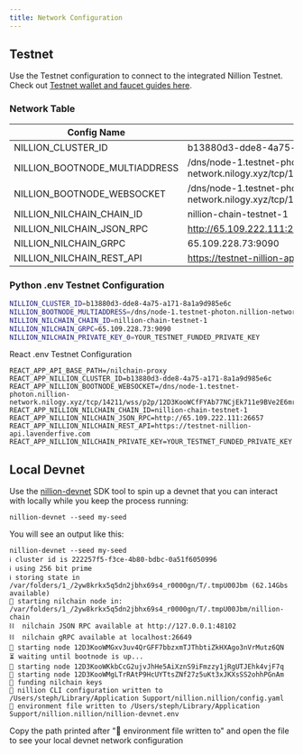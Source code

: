 ```yaml
---
title: Network Configuration
---
```


## Testnet

Use the Testnet configuration to connect to the integrated Nillion Testnet. Check out [Testnet wallet and faucet guides here](/testnet-guides).

### Network Table

| Config Name                       | Value                                                                                               |
|------------------------------------|-----------------------------------------------------------------------------------------------------|
| NILLION_CLUSTER_ID                 | b13880d3-dde8-4a75-a171-8a1a9d985e6c                                                                |
| NILLION_BOOTNODE_MULTIADDRESS      | /dns/node-1.testnet-photon.nillion-network.nilogy.xyz/tcp/14111/p2p/12D3KooWCfFYAb77NCjEk711e9BVe2E6mrasPZTtAjJAPtVAdbye |
| NILLION_BOOTNODE_WEBSOCKET         | /dns/node-1.testnet-photon.nillion-network.nilogy.xyz/tcp/14211/wss/p2p/12D3KooWCfFYAb77NCjEk711e9BVe2E6mrasPZTtAjJAPtVAdbye |
| NILLION_NILCHAIN_CHAIN_ID          | nillion-chain-testnet-1                                                                             |
| NILLION_NILCHAIN_JSON_RPC          | http://65.109.222.111:26657                                                                         |
| NILLION_NILCHAIN_GRPC              | 65.109.228.73:9090                                                                                  |
| NILLION_NILCHAIN_REST_API          | https://testnet-nillion-api.lavenderfive.com                                                        |

### Python .env Testnet Configuration

```bash
NILLION_CLUSTER_ID=b13880d3-dde8-4a75-a171-8a1a9d985e6c
NILLION_BOOTNODE_MULTIADDRESS=/dns/node-1.testnet-photon.nillion-network.nilogy.xyz/tcp/14111/p2p/12D3KooWCfFYAb77NCjEk711e9BVe2E6mrasPZTtAjJAPtVAdbye
NILLION_NILCHAIN_CHAIN_ID=nillion-chain-testnet-1
NILLION_NILCHAIN_GRPC=65.109.228.73:9090
NILLION_NILCHAIN_PRIVATE_KEY_0=YOUR_TESTNET_FUNDED_PRIVATE_KEY
```

React .env Testnet Configuration
```
REACT_APP_API_BASE_PATH=/nilchain-proxy
REACT_APP_NILLION_CLUSTER_ID=b13880d3-dde8-4a75-a171-8a1a9d985e6c
REACT_APP_NILLION_BOOTNODE_WEBSOCKET=/dns/node-1.testnet-photon.nillion-network.nilogy.xyz/tcp/14211/wss/p2p/12D3KooWCfFYAb77NCjEk711e9BVe2E6mrasPZTtAjJAPtVAdbye
REACT_APP_NILLION_NILCHAIN_CHAIN_ID=nillion-chain-testnet-1
REACT_APP_NILLION_NILCHAIN_JSON_RPC=http://65.109.222.111:26657
REACT_APP_NILLION_NILCHAIN_REST_API=https://testnet-nillion-api.lavenderfive.com
REACT_APP_NILLION_NILCHAIN_PRIVATE_KEY=YOUR_TESTNET_FUNDED_PRIVATE_KEY
```

## Local Devnet

Use the [nillion-devnet](/nillion-devnet) SDK tool to spin up a devnet that you can interact with locally while you keep the process running:

```
nillion-devnet --seed my-seed
```

You will see an output like this:

```
nillion-devnet --seed my-seed
ℹ️ cluster id is 222257f5-f3ce-4b80-bdbc-0a51f6050996
ℹ️ using 256 bit prime
ℹ️ storing state in /var/folders/1_/2yw8krkx5q5dn2jbhx69s4_r0000gn/T/.tmpU00Jbm (62.14Gbs available)
🏃 starting nilchain node in: /var/folders/1_/2yw8krkx5q5dn2jbhx69s4_r0000gn/T/.tmpU00Jbm/nillion-chain
⛓  nilchain JSON RPC available at http://127.0.0.1:48102
⛓  nilchain gRPC available at localhost:26649
🏃 starting node 12D3KooWMGxv3uv4QrGFF7bbzxmTJThbtiZkHXAgo3nVrMutz6QN
⏳ waiting until bootnode is up...
🏃 starting node 12D3KooWKkbCcG2ujvJhHe5AiXznS9iFmzzy1jRgUTJEhk4vjF7q
🏃 starting node 12D3KooWMgLTrRAtP9HcUYTtsZNf27z5uKt3xJKXsSS2ohhPGnAm
👛 funding nilchain keys
📝 nillion CLI configuration written to /Users/steph/Library/Application Support/nillion.nillion/config.yaml
🌄 environment file written to /Users/steph/Library/Application Support/nillion.nillion/nillion-devnet.env
```

Copy the path printed after "🌄 environment file written to" and open the file to see your local devnet network configuration
